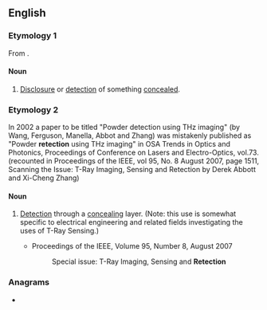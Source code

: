 ==English==

===Etymology 1===
From {{etyl|la|en}} {{m|la|retectionem||to uncover or disclose}}.

====Noun====
{{en-noun}}

# {{lb|en|obsolete}} [[disclosure|Disclosure]] or [[detection]] of something [[concealed]].

===Etymology 2===
In 2002 a paper to be titled "Powder detection using THz imaging" (by Wang, Ferguson, Manella, Abbot and Zhang) was mistakenly published as "Powder '''retection''' using THz imaging" in OSA Trends in Optics and Photonics, Proceedings of Conference on Lasers and Electro-Optics, vol.73. (recounted in Proceedings of the IEEE, vol 95, No. 8 August 2007, page 1511, Scanning the Issue: T-Ray Imaging, Sensing and Retection by Derek Abbott and Xi-Cheng Zhang)

====Noun====
{{en-noun}}

# {{lb|en|engineering}} [[detection|Detection]] through a [[concealing]] layer. (Note: this use is somewhat specific to electrical engineering and related fields investigating the uses of T-Ray Sensing.)
#* Proceedings of the IEEE, Volume 95, Number 8, August 2007
#*: Special issue: T-Ray Imaging, Sensing and '''Retection'''

===Anagrams===
* {{anagrams|en|cornetite}}
